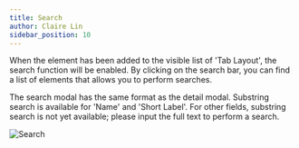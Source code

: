 ```yaml
---
title: Search
author: Claire Lin
sidebar_position: 10
---
```



<SubTitle text="Search Element with all fields." />
<Reader text="User" />

When the element has been added to the visible list of 'Tab Layout', the search function will be enabled. By clicking on the search bar, you can find a list of elements that allows you to perform searches.

The search modal has the same format as the detail modal. Substring search is available for 'Name' and 'Short Label'. For other fields, substring search is not yet available; please input the full text to perform a search.

![Search](/img/labimotion/search.png)
